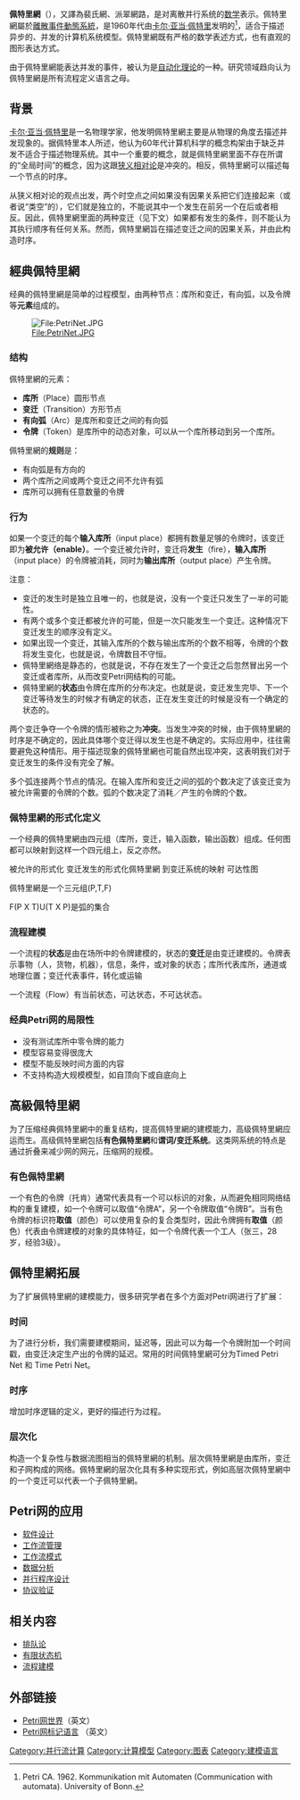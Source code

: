 {{noteTA
|G1=IT
}}
'''佩特里網'''（{{lang-en|Petri net}}），又譯為裴氏網、派翠網路，是对离散并行系统的[[数学|数学]]表示。佩特里網屬於[[離散事件動態系統|離散事件動態系統]]，是1960年代由[[卡尔·亚当·佩特里|卡尔·亚当·佩特里]]发明的<ref>Petri CA. 1962. Kommunikation mit Automaten (Communication with automata). University of Bonn.</ref>，适合于描述异步的、并发的计算机系统模型。佩特里網既有严格的数学表述方式，也有直观的图形表达方式。

由于佩特里網能表达并发的事件，被认为是[[自动化理论|自动化理论]]的一种。研究领域趋向认为佩特里網是所有流程定义语言之母。

== 背景 ==
[[卡尔·亚当·佩特里|卡尔·亚当·佩特里]]是一名物理学家，他发明佩特里網主要是从物理的角度去描述并发现象的。据佩特里本人所述，他认为60年代计算机科学的概念构架由于缺乏并发不适合于描述物理系统。其中一个重要的概念，就是佩特里網里面不存在所谓的“全局时间”的概念，因为这跟[[狭义相对论|狭义相对论]]是冲突的。相反，佩特里網可以描述每一个节点的时序。

从狭义相对论的观点出发，两个时空点之间如果没有因果关系把它们连接起来（或者说“类空”的），它们就是独立的，不能说其中一个发生在前另一个在后或者相反。因此，佩特里網里面的两种变迁（见下文）如果都有发生的条件，则不能认为其执行顺序有任何关系。然而，佩特里網旨在描述变迁之间的因果关系，并由此构造时序。

== 經典佩特里網 ==
经典的佩特里網是简单的过程模型，由两种节点：库所和变迁，有向弧，以及令牌等'''元素'''组成的。

[[File:PetriNet.JPG|File:PetriNet.JPG]]
=== 结构 ===
佩特里網的元素：

*'''库所'''（Place）圆形节点
*'''变迁'''（Transition）方形节点
*'''有向弧'''（Arc）是库所和变迁之间的有向弧
*'''令牌'''（Token）是库所中的动态对象，可以从一个库所移动到另一个库所。

佩特里網的'''规则'''是：

*有向弧是有方向的
*两个库所之间或两个变迁之间不允许有弧
*库所可以拥有任意数量的令牌

=== 行为 ===

如果一个变迁的每个'''输入库所'''（input place）都拥有数量足够的令牌时，该变迁即为'''被允许（enable）'''。一个变迁被允许时，变迁将'''发生'''（fire），'''输入库所'''（input place）的令牌被消耗，同时为'''输出库所'''（output place）产生令牌。 

注意：
*变迁的发生时是独立且唯一的，也就是说，没有一个变迁只发生了一半的可能性。
*有两个或多个变迁都被允许的可能，但是一次只能发生一个变迁。这种情况下变迁发生的顺序没有定义。
*如果出现一个变迁，其输入库所的个数与输出库所的个数不相等，令牌的个数将发生变化，也就是说，令牌数目不守恒。
*佩特里網络是静态的，也就是说，不存在发生了一个变迁之后忽然冒出另一个变迁或者库所，从而改变Petri网结构的可能。
*佩特里網的'''状态'''由令牌在库所的分布决定。也就是说，变迁发生完毕、下一个变迁等待发生的时候才有确定的状态，正在发生变迁的时候是没有一个确定的状态的。

两个变迁争夺一个令牌的情形被称之为'''冲突'''。当发生冲突的时候，由于佩特里網的时序是不确定的，因此具体哪个变迁得以发生也是不确定的。实际应用中，往往需要避免这种情形。用于描述现象的佩特里網也可能自然出现冲突，这表明我们对于变迁发生的条件没有完全了解。

多个弧连接两个节点的情况。在输入库所和变迁之间的弧的个数决定了该变迁变为被允许需要的令牌的个数。弧的个数决定了消耗／产生的令牌的个数。

=== 佩特里網的形式化定义 ===
一个经典的佩特里網由四元组（库所，变迁，输入函数，输出函数）组成。任何图都可以映射到这样一个四元组上，反之亦然。

被允许的形式化 变迁发生的形式化佩特里網 到变迁系统的映射 可达性图

佩特里網是一个三元组(P,T,F)

F(P X T)U(T X P)是弧的集合

=== 流程建模 ===
一个流程的'''状态'''是由在场所中的令牌建模的，状态的'''变迁'''是由变迁建模的。令牌表示事物（人，货物，机器），信息，条件，或对象的状态；库所代表库所，通道或地理位置；变迁代表事件，转化或运输

一个流程（Flow）有当前状态，可达状态，不可达状态。

=== 经典Petri网的局限性 ===
*没有测试库所中零令牌的能力
*模型容易变得很庞大
*模型不能反映时间方面的内容
*不支持构造大规模模型，如自顶向下或自底向上

== 高級佩特里網 ==
为了压缩经典佩特里網中的重复结构，提高佩特里網的建模能力，高级佩特里網应运而生。高级佩特里網包括'''有色佩特里網'''和'''谓词/变迁系统'''。这类网系统的特点是通过折叠来减少网的网元，压缩网的规模。

=== 有色佩特里網 ===
一个有色的令牌（托肯）通常代表具有一个可以标识的对象，从而避免相同网络结构的重复建模，如一个令牌可以取值“令牌A”，另一个令牌取值“令牌B”。当有色令牌的标识符'''取值'''（颜色）可以使用复杂的复合类型时，因此令牌拥有'''取值'''（颜色）代表由令牌建模的对象的具体特征，如一个令牌代表一个工人（张三，28岁，经验3级）。



== 佩特里網拓展 ==
为了扩展佩特里網的建模能力，很多研究学者在多个方面对Petri网进行了扩展：

=== 时间 ===
为了进行分析，我们需要建模期间，延迟等，因此可以为每一个令牌附加一个时间戳，由变迁决定生产出的令牌的延迟。常用的时间佩特里網可分为Timed Petri Net 和 Time Petri Net。

=== 时序 ===
增加时序逻辑的定义，更好的描述行为过程。

=== 层次化 ===
构造一个复杂性与数据流图相当的佩特里網的机制。层次佩特里網是由库所，变迁和子网构成的网络。佩特里網的层次化具有多种实现形式，例如高层次佩特里網中的一个变迁可以代表一个子佩特里網。



== Petri网的应用 ==
*[[软件设计|软件设计]]
*[[工作流管理|工作流管理]]
*[[工作流模式|工作流模式]]
*[[数据分析|数据分析]]
*[[并行程序设计|并行程序设计]]
*[[协议验证|协议验证]]

== 相关内容 ==
*[[排队论|排队论]]
*[[有限状态机|有限状态机]]
*[[流程建模|流程建模]]

== 外部链接 ==
* [https://web.archive.org/web/20041102062615/http://www.daimi.au.dk/PetriNets/ Petri网世界]（英文）
* [http://informatik.hu-berlin.de/top/pnml/about.html Petri网标记语言] {{Wayback|url=http://informatik.hu-berlin.de/top/pnml/about.html |date=20100107020710 }}（英文）

[[Category:并行流计算|Category:并行流计算]]
[[Category:计算模型|Category:计算模型]]
[[Category:图表|Category:图表]]
[[Category:建模语言|Category:建模语言]]